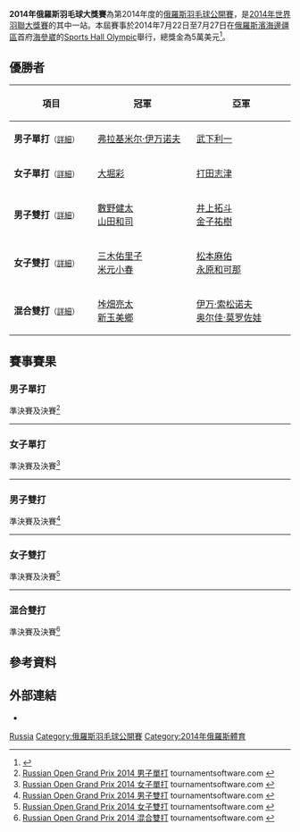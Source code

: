 {{noteTA|G1=Badminton}}
{{infobox badminton event
|name           = 2014年俄羅斯羽毛球大獎賽
|image          = Russian Open Grand Prix 2014.jpg
|size           = 220px
|caption        =
|dates          = 2014年7月22日－7月27日
|number_edition = 
|level          = 3B
|prize_money    = 5萬美元
|location       = {{RUS}}[[海參崴|海參崴]]
|venue          = Sports Hall Olympic
|previous       = 2013年俄羅斯羽毛球大獎賽 
|next           = 2015年俄羅斯羽毛球大獎賽
}}
'''2014年俄羅斯羽毛球大獎賽'''為第2014年度的[[俄羅斯羽毛球公開賽|俄羅斯羽毛球公開賽]]，是[[2014年世界羽聯大獎賽|2014年世界羽聯大獎賽]]的其中一站。本屆賽事於2014年7月22日至7月27日在[[俄羅斯|俄羅斯]][[濱海邊疆區|濱海邊疆區]]首府[[海參崴|海參崴]]的[[Sports_Hall_Olympic|Sports Hall Olympic]]舉行，總獎金為5萬美元<ref>{{cite web|title=Invitation - RUSSIAN OPEN GRAND PRIX 2014|url=http://www.bwfbadminton.org/file.aspx?id=547159&dl=1|publisher=The National Badminton Federation of Russia|accessdate=2014-07-13|archive-date=2016-03-06|archive-url=https://web.archive.org/web/20160306201147/http://www.bwfbadminton.org/file.aspx?id=547159&dl=1|dead-url=no}}{{en}}</ref>。

== 優勝者 ==
{| class=wikitable style="font-size:small"
!width="200"|項目
!width="250"|冠軍
!width="250"|亞軍
|-
|'''男子單打'''<small>（[[#男子單打|詳細]]）</small>
|{{flagicon|RUS}} [[弗拉基米尔·伊万诺夫|弗拉基米尔·伊万诺夫]]
|{{flagicon|JPN}} [[武下利一|武下利一]]
|-
|'''女子單打'''<small>（[[#女子單打|詳細]]）</small>
|{{flagicon|JPN}} [[大堀彩|大堀彩]]
|{{flagicon|JPN}} [[打田志津|打田志津]]
|-
|'''男子雙打'''<small>（[[#男子雙打|詳細]]）</small>
|{{flagicon|JPN}} [[數野健太|數野健太]]<br/>{{flagicon|JPN}} [[山田和司|山田和司]]
|{{flagicon|JPN}} [[井上拓斗|井上拓斗]]<br/>{{flagicon|JPN}} [[金子祐樹|金子祐樹]]
|-
|'''女子雙打'''<small>（[[#女子雙打|詳細]]）</small>
|{{flagicon|JPN}} [[三木佑里子|三木佑里子]]<br/>{{flagicon|JPN}} [[米元小春|米元小春]]
|{{flagicon|JPN}} [[松本麻佑|松本麻佑]]<br/>{{flagicon|JPN}} [[永原和可那|永原和可那]]
|-
|'''混合雙打'''<small>（[[#混合雙打|詳細]]）</small>
|{{flagicon|JPN}} [[垰畑亮太|垰畑亮太]]<br/>{{flagicon|JPN}} [[新玉美鄉|新玉美鄉]]
|{{flagicon|RUS}} [[伊万·索松诺夫|伊万·索松诺夫]]<br/>{{flagicon|RUS}} [[奥尔佳·莫罗佐娃|奥尔佳·莫罗佐娃]]
|}

== 賽事賽果 ==
=== 男子單打 ===
;準決賽及決賽<ref name="MS">[http://bwf.tournamentsoftware.com/sport/draw.aspx?id=74C29B3C-0704-441D-9C97-0D0005B97ED9&draw=6 Russian Open Grand Prix 2014 男子單打] {{Wayback|url=http://bwf.tournamentsoftware.com/sport/draw.aspx?id=74C29B3C-0704-441D-9C97-0D0005B97ED9&draw=6 |date=20200629101025 }} tournamentsoftware.com {{en}}</ref>
{{4TeamBracket-Tennis3-v2
| team-width=200
| RD1-seed1=1
| RD1-team1='''{{flagicon|RUS}} [[弗拉基米尔·伊万诺夫|弗拉基米尔·伊万诺夫]]
| RD1-score1-1='''21
| RD1-score1-2='''22
| RD1-score1-3=
| RD1-seed2=4
| RD1-team2={{flagicon|JPN}} [[坂井一將|坂井一將]]
| RD1-score2-1=11
| RD1-score2-2=20
| RD1-score2-3=

| RD1-seed3=
| RD1-team3='''{{flagicon|JPN}} [[武下利一|武下利一]]
| RD1-score3-1='''21
| RD1-score3-2='''21
| RD1-score3-3=
| RD1-seed4=2
| RD1-team4={{flagicon|RUS}} [[弗拉基米尔·马尔科夫|弗拉基米尔·马尔科夫]]
| RD1-score4-1=16
| RD1-score4-2=19
| RD1-score4-3=

| RD2-seed1=1
| RD2-team1='''{{flagicon|RUS}} [[弗拉基米尔·伊万诺夫|弗拉基米尔·伊万诺夫]]
| RD2-score1-1=18
| RD2-score1-2='''21
| RD2-score1-3='''21
| RD2-seed2=
| RD2-team2={{flagicon|JPN}} [[武下利一|武下利一]]
| RD2-score2-1='''21
| RD2-score2-2=5
| RD2-score2-3=17
}}
----

=== 女子單打 ===
;準決賽及決賽<ref name="WS">[http://bwf.tournamentsoftware.com/sport/draw.aspx?id=74C29B3C-0704-441D-9C97-0D0005B97ED9&draw=7 Russian Open Grand Prix 2014 女子單打] {{Wayback|url=http://bwf.tournamentsoftware.com/sport/draw.aspx?id=74C29B3C-0704-441D-9C97-0D0005B97ED9&draw=7 |date=20200629055929 }} tournamentsoftware.com {{en}}</ref>
{{4TeamBracket-Tennis3-v2
| team-width=200
| RD1-seed1=
| RD1-team1={{flagicon|JPN}} [[奧原希望|奧原希望]]
| RD1-score1-1='''21
| RD1-score1-2=19
| RD1-score1-3=18
| RD1-seed2=
| RD1-team2='''{{flagicon|JPN}} [[大堀彩|大堀彩]]
| RD1-score2-1=11
| RD1-score2-2='''21
| RD1-score2-3='''21

| RD1-seed3=
| RD1-team3={{flagicon|JPN}} [[今別府香里|今別府香里]]
| RD1-score3-1=16
| RD1-score3-2=17
| RD1-score3-3=
| RD1-seed4=
| RD1-team4='''{{flagicon|JPN}} [[打田志津|打田志津]]
| RD1-score4-1='''21
| RD1-score4-2='''21
| RD1-score4-3=

| RD2-seed1=
| RD2-team1='''{{flagicon|JPN}} [[大堀彩|大堀彩]]
| RD2-score1-1='''21
| RD2-score1-2='''21
| RD2-score1-3=
| RD2-seed2=
| RD2-team2={{flagicon|JPN}} [[打田志津|打田志津]]
| RD2-score2-1=19
| RD2-score2-2=4
| RD2-score2-3=
}}
----

=== 男子雙打 ===
;準決賽及決賽<ref name="MD">[http://bwf.tournamentsoftware.com/sport/draw.aspx?id=74C29B3C-0704-441D-9C97-0D0005B97ED9&draw=8 Russian Open Grand Prix 2014 男子雙打] {{Wayback|url=http://bwf.tournamentsoftware.com/sport/draw.aspx?id=74C29B3C-0704-441D-9C97-0D0005B97ED9&draw=8 |date=20200629055841 }} tournamentsoftware.com {{en}}</ref>
{{4TeamBracket-Tennis3-v2
| team-width=200
| RD1-seed1=1
| RD1-team1={{flagicon|RUS}} [[弗拉基米尔·伊万诺夫|弗拉基米尔·伊万诺夫]]<br/> {{flagicon|RUS}} [[伊万·索松诺夫|伊万·索松诺夫]]
| RD1-score1-1=15
| RD1-score1-2='''21
| RD1-score1-3=16
| RD1-seed2=
| RD1-team2='''{{flagicon|JPN}} [[數野健太|數野健太]]<br/> {{flagicon|JPN}} [[山田和司|山田和司]]
| RD1-score2-1='''21
| RD1-score2-2=19
| RD1-score2-3='''21

| RD1-seed3=
| RD1-team3={{flagicon|JPN}} [[佐伯祐行|佐伯祐行]]<br/> {{flagicon|JPN}} [[垰畑亮太|垰畑亮太]]
| RD1-score3-1=18
| RD1-score3-2=18
| RD1-score3-3=
| RD1-seed4=
| RD1-team4='''{{flagicon|JPN}} [[井上拓斗|井上拓斗]]<br/> {{flagicon|JPN}} [[金子祐樹|金子祐樹]]
| RD1-score4-1='''21
| RD1-score4-2='''21
| RD1-score4-3=

| RD2-seed1=
| RD2-team1='''{{flagicon|JPN}} [[數野健太|數野健太]]<br/> {{flagicon|JPN}} [[山田和司|山田和司]]
| RD2-score1-1=19
| RD2-score1-2='''22
| RD2-score1-3='''21
| RD2-seed2=
| RD2-team2={{flagicon|JPN}} [[井上拓斗|井上拓斗]]<br/> {{flagicon|JPN}} [[金子祐樹|金子祐樹]]
| RD2-score2-1='''21
| RD2-score2-2=20
| RD2-score2-3=13
}}
----

=== 女子雙打 ===
;準決賽及決賽<ref name="WD">[http://bwf.tournamentsoftware.com/sport/draw.aspx?id=74C29B3C-0704-441D-9C97-0D0005B97ED9&draw=11 Russian Open Grand Prix 2014 女子雙打] {{Wayback|url=http://bwf.tournamentsoftware.com/sport/draw.aspx?id=74C29B3C-0704-441D-9C97-0D0005B97ED9&draw=11 |date=20200629060601 }} tournamentsoftware.com {{en}}</ref>
{{4TeamBracket-Tennis3-v2
| team-width=200
| RD1-seed1=
| RD1-team1='''{{flagicon|JPN}} [[三木佑里子|三木佑里子]]<br/> {{flagicon|JPN}} [[米元小春|米元小春]]
| RD1-score1-1='''21
| RD1-score1-2='''21
| RD1-score1-3=
| RD1-seed2=
| RD1-team2={{flagicon|JPN}} [[栗原文音|栗原文音]]<br/> {{flagicon|JPN}} [[篠谷菜留|篠谷菜留]]
| RD1-score2-1=16
| RD1-score2-2=16
| RD1-score2-3=

| RD1-seed3=
| RD1-team3='''{{flagicon|JPN}} [[松本麻佑|松本麻佑]]<br/> {{flagicon|JPN}} [[永原和可那|永原和可那]]
| RD1-score3-1='''21
| RD1-score3-2='''21
| RD1-score3-3=
| RD1-seed4=2
| RD1-team4={{flagicon|JPN}} [[新玉美鄉|新玉美鄉]]<br/> {{flagicon|JPN}} [[樽野惠|樽野惠]]
| RD1-score4-1=15
| RD1-score4-2=18
| RD1-score4-3=

| RD2-seed1=
| RD2-team1='''{{flagicon|JPN}} [[三木佑里子|三木佑里子]]<br/> {{flagicon|JPN}} [[米元小春|米元小春]]
| RD2-score1-1='''21
| RD2-score1-2='''21
| RD2-score1-3=
| RD2-seed2=
| RD2-team2={{flagicon|JPN}} [[松本麻佑|松本麻佑]]<br/> {{flagicon|JPN}} [[永原和可那|永原和可那]]
| RD2-score2-1=17
| RD2-score2-2=7
| RD2-score2-3=
}}
----

=== 混合雙打 ===
;準決賽及決賽<ref name="XD">[http://bwf.tournamentsoftware.com/sport/draw.aspx?id=74C29B3C-0704-441D-9C97-0D0005B97ED9&draw=10 Russian Open Grand Prix 2014 混合雙打] {{Wayback|url=http://bwf.tournamentsoftware.com/sport/draw.aspx?id=74C29B3C-0704-441D-9C97-0D0005B97ED9&draw=10 |date=20200629095630 }} tournamentsoftware.com {{en}}</ref>
{{4TeamBracket-Tennis3-v2
| team-width=200
| RD1-seed1=
| RD1-team1='''{{flagicon|RUS}} [[伊万·索松诺夫|伊万·索松诺夫]]<br/> {{flagicon|RUS}} [[奥尔佳·莫罗佐娃|奥尔佳·莫罗佐娃]]
| RD1-score1-1=18
| RD1-score1-2='''21
| RD1-score1-3='''21
| RD1-seed2=3
| RD1-team2={{flagicon|RUS}} [[罗季翁·卡尔加夫|罗季翁·卡尔加夫]]<br/> {{flagicon|RUS}} [[叶卡捷琳娜·博洛托娃|叶卡捷琳娜·博洛托娃]]
| RD1-score2-1='''21
| RD1-score2-2=14
| RD1-score2-3=16

| RD1-seed3=
| RD1-team3='''{{flagicon|JPN}} [[垰畑亮太|垰畑亮太]]<br/> {{flagicon|JPN}} [[新玉美鄉|新玉美鄉]]
| RD1-score3-1='''22
| RD1-score3-2='''21
| RD1-score3-3=
| RD1-seed4=2
| RD1-team4={{flagicon|RUS}} [[叶夫根尼·德雷明|叶夫根尼·德雷明]]<br/> {{flagicon|RUS}} [[叶夫根尼亚·迪莫娃|叶夫根尼亚·迪莫娃]]
| RD1-score4-1=20
| RD1-score4-2=14
| RD1-score4-3=

| RD2-seed1=
| RD2-team1={{flagicon|RUS}} [[伊万·索松诺夫|伊万·索松诺夫]]<br/> {{flagicon|RUS}} [[奥尔佳·莫罗佐娃|奥尔佳·莫罗佐娃]]
| RD2-score1-1=12
| RD2-score1-2=10
| RD2-score1-3=
| RD2-seed2=
| RD2-team2='''{{flagicon|JPN}} [[垰畑亮太|垰畑亮太]]<br/> {{flagicon|JPN}} [[新玉美鄉|新玉美鄉]]
| RD2-score2-1='''21
| RD2-score2-2='''21
| RD2-score2-3=
}}

== 參考資料 ==
{{Reflist}}

== 外部連結 ==
*{{official|http://www.badm.ru}}{{ru}}

{{2014年世界羽聯大獎賽}}

[[Category:2014年世界羽聯大獎賽|Russia]]
[[Category:俄羅斯羽毛球公開賽|Category:俄羅斯羽毛球公開賽]]
[[Category:2014年俄羅斯體育|Category:2014年俄羅斯體育]]